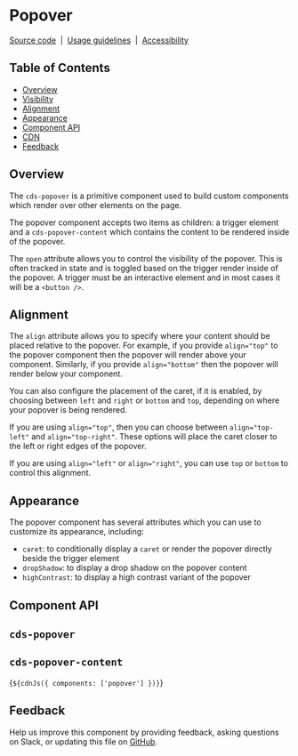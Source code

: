 
<Meta of={PopoverStories} />

# Popover

[Source code](https://github.com/carbon-design-system/carbon/tree/main/packages/web-components/src/components/popover)
&nbsp;|&nbsp;
[Usage guidelines](https://www.carbondesignsystem.com/components/popover/usage)
&nbsp;|&nbsp;
[Accessibility](https://www.carbondesignsystem.com/components/popover/accessibility)

## Table of Contents

- [Overview](#overview)
- [Visibility](#Visibility)
- [Alignment](#Alignment)
- [Appearance](#Appearance)
- [Component API](#component-api)
- [CDN](#cdn)
- [Feedback](#feedback)

## Overview

The `cds-popover` is a primitive component used to build custom components which
render over other elements on the page.

The popover component accepts two items as children: a trigger element and a
`cds-popover-content` which contains the content to be rendered inside of the
popover.

The `open` attribute allows you to control the visibility of the popover. This
is often tracked in state and is toggled based on the trigger render inside of
the popover. A trigger must be an interactive element and in most cases it will
be a `<button />`.

<Canvas of={PopoverStories.TabTip} />

## Alignment

The `align` attribute allows you to specify where your content should be placed
relative to the popover. For example, if you provide `align="top"` to the
popover component then the popover will render above your component. Similarly,
if you provide `align="bottom"` then the popover will render below your
component.

You can also configure the placement of the caret, if it is enabled, by choosing
between `left` and `right` or `bottom` and `top`, depending on where your
popover is being rendered.

If you are using `align="top"`, then you can choose between `align="top-left"`
and `align="top-right"`. These options will place the caret closer to the left
or right edges of the popover.

If you are using `align="left"` or `align="right"`, you can use `top` or
`bottom` to control this alignment.

## Appearance

The popover component has several attributes which you can use to customize its
appearance, including:

- `caret`: to conditionally display a `caret` or render the popover directly
  beside the trigger element
- `dropShadow`: to display a drop shadow on the popover content
- `highContrast`: to display a high contrast variant of the popover

## Component API

## `cds-popover`

<ArgTypes of="cds-popover" />

## `cds-popover-content`

<ArgTypes of="cds-popover-content" />

<Markdown>{`${cdnJs({ components: ['popover'] })}`}</Markdown>

## Feedback

Help us improve this component by providing feedback, asking questions on Slack,
or updating this file on
[GitHub](https://github.com/carbon-design-system/carbon/edit/main/packages/web-components/src/components/popover/popover.mdx).
